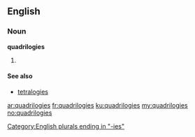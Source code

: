 ==English==

===Noun===
'''quadrilogies'''

# {{plural of|quadrilogy}}

====See also====
*[[tetralogies]]

[[Category:English plurals ending in "-ies"]]

[[ar:quadrilogies]]
[[fr:quadrilogies]]
[[ku:quadrilogies]]
[[my:quadrilogies]]
[[no:quadrilogies]]
